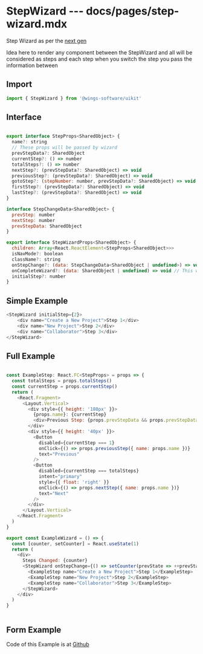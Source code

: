 # StepWizard --- docs/pages/step-wizard.mdx


Step Wizard as per the [next gen](https://harness.atlassian.net/wiki/spaces/UI/pages/683737840/Step+Wizard)

Idea here to render any component between the StepWizard and all will be considered as steps and each step when you switch the step you pass the information between

## Import

```js
import { StepWizard } from '@wings-software/uikit'
```

## Interface

```js

export interface StepProps<SharedObject> {
  name?: string
  // These props will be passed by wizard
  prevStepData?: SharedObject
  currentStep?: () => number
  totalSteps?: () => number
  nextStep?: (prevStepData?: SharedObject) => void
  previousStep?: (prevStepData?: SharedObject) => void
  gotoStep?: (stepNumber: number, prevStepData?: SharedObject) => void
  firstStep?: (prevStepData?: SharedObject) => void
  lastStep?: (prevStepData?: SharedObject) => void
}

interface StepChangeData<SharedObject> {
  prevStep: number
  nextStep: number
  prevStepData: SharedObject
}

export interface StepWizardProps<SharedObject> {
  children: Array<React.ReactElement<StepProps<SharedObject>>>
  isNavMode?: boolean
  className?: string
  onStepChange?: (data: StepChangeData<SharedObject | undefined>) => void
  onCompleteWizard?: (data: SharedObject | undefined) => void // This will be called when all step completed
  initialStep?: number
}

```

## Simple Example

```js live=true
<StepWizard initialStep={2}>
    <div name="Create a New Project">Step 1</div>
    <div name="New Project">Step 2</div>
    <div name="Collaborator">Step 3</div>
</StepWizard>
```


## Full Example

<ExampleWizard />

```js

const ExampleStep: React.FC<StepProps> = props => {
  const totalSteps = props.totalSteps()
  const currentStep = props.currentStep()
  return (
    <React.Fragment>
      <Layout.Vertical>
        <div style={{ height: '180px' }}>
          {props.name}: {currentStep}
          <div>Previous Step: {props.prevStepData && props.prevStepData.name}</div>
        </div>
        <div style={{ height: '40px' }}>
          <Button
            disabled={currentStep === 1}
            onClick={() => props.previousStep({ name: props.name })}
            text="Previous"
          />
          <Button
            disabled={currentStep === totalSteps}
            intent="primary"
            style={{ float: 'right' }}
            onClick={() => props.nextStep({ name: props.name })}
            text="Next"
          />
        </div>
      </Layout.Vertical>
    </React.Fragment>
  )
}

export const ExampleWizard = () => {
  const [counter, setCounter] = React.useState(1)
  return (
    <div>
      Steps Changed: {counter}
      <StepWizard onStepChange={() => setCounter(prevState => ++prevState)}>
        <ExampleStep name="Create a New Project">Step 1</ExampleStep>
        <ExampleStep name="New Project">Step 2</ExampleStep>
        <ExampleStep name="Collaborator">Step 3</ExampleStep>
      </StepWizard>
    </div>
  )
}



```

## Form Example

Code of this Example is at [Github](https://github.com/wings-software/uikit/blob/master/docs/shared/StepWizardFormExample.tsx)


<FormExampleStepWizard />